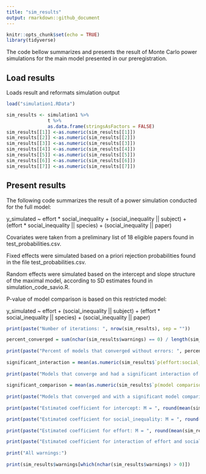 ```yaml
---
title: "sim_results"
output: rmarkdown::github_document
---
```


```r
knitr::opts_chunk$set(echo = TRUE)
library(tidyverse)

```

The code bellow summarizes and presents the result of Monte Carlo power simulations for the main model presented in our preregistration.

## Load results

Loads result and reformats simulation output

```r
load("simulation1.RData")

sim_results <- simulation1 %>%
               t %>%
               as.data.frame(stringsAsFactors = FALSE)
sim_results[[1]] <-as.numeric(sim_results[[1]])
sim_results[[2]] <-as.numeric(sim_results[[2]])
sim_results[[3]] <-as.numeric(sim_results[[3]])
sim_results[[4]] <-as.numeric(sim_results[[4]])
sim_results[[5]] <-as.numeric(sim_results[[5]])
sim_results[[6]] <-as.numeric(sim_results[[6]])
sim_results[[7]] <-as.numeric(sim_results[[7]])


```

## Present results

The following code summarizes the result of a power simulation conducted for the full model:

y_simulated ~ effort * social_inequality + (social_inequality || subject) + (effort * social_inequality || species) + (social_inequality || paper)

Covariates were taken from a preliminary list of 18 eligible papers found in test_probabilities.csv.

Fixed effects were simulated based on a priori rejection probabilities found in the file test_probabilities.csv.

Random effects were simulated based on the intercept and slope structure of the maximal model, according to SD estimates found in simulation_code_savio.R.

P-value of model comparison is based on this restricted model:

y_simulated ~ effort + (social_inequality || subject) + (effort * social_inequality || species) + (social_inequality || paper)


```r

print(paste("Number of iterations: ", nrow(sim_results), sep = ""))

percent_converged = sum(nchar(sim_results$warnings) == 0) / length(sim_results$warnings) * 100
  
print(paste("Percent of models that converged without errors: ", percent_converged, "%", sep = ""))
  
significant_interaction = mean(as.numeric(sim_results$`p(effort:social_inequality)` < 0.05 & nchar(sim_results$warnings) == 0)) * 100
  
print(paste("Models that converge and had a significant interaction of effort and social_inequality: ", significant_interaction, "%", sep = ""))
  
significant_comparison = mean(as.numeric(sim_results$`p(model comparison)`) < 0.05 & nchar(sim_results$warnings) == 0) * 100
  
print(paste("Models that converged and with a significant model comparison: ", significant_comparison, "%", sep = ""))
  
print(paste("Estimated coefficient for intercept: M = ", round(mean(sim_results$b_intercept), digits = 3), ", SD = ", round(sd(sim_results$b_intercept), digits = 3), sep = ""))

print(paste("Estimated coefficient for social_inequality: M = ", round(mean(sim_results$b_social_inequality), digits = 3), ", SD = ", round(sd(sim_results$b_social_inequality), digits = 3), sep = ""))
  
print(paste("Estimated coefficient for effort: M = ", round(mean(sim_results$b_effort), digits = 3), ", SD = ", round(sd(sim_results$b_effort), digits = 3), sep = ""))

print(paste("Estimated coefficient for interaction of effort and social inequality: M = ", round(mean(sim_results$b_effortXsocial_inequality), digits = 3), ", SD = ", round(sd(sim_results$b_effortXsocial_inequality), digits = 3), sep = ""))
  
print("All warnings:")
  
print(sim_results$warnings[which(nchar(sim_results$warnings) > 0)])

```

